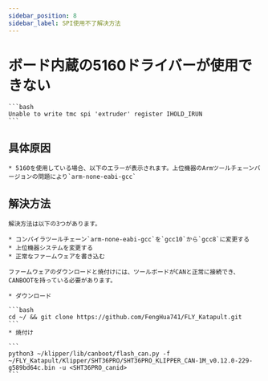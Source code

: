 ```yaml
---
sidebar_position: 8
sidebar_label: SPI使用不了解决方法
---
```


# ボード内蔵の5160ドライバーが使用できない

    ```bash
    Unable to write tmc spi 'extruder' register IHOLD_IRUN
    ```

## 具体原因

    * 5160を使用している場合、以下のエラーが表示されます。上位機器のArmツールチェーンバージョンの問題により`arm-none-eabi-gcc`

## 解決方法
    解決方法は以下の3つがあります。

    * コンパイラツールチェーン`arm-none-eabi-gcc`を`gcc10`から`gcc8`に変更する
    * 上位機器システムを変更する
    * 正常なファームウェアを書き込む

    ファームウェアのダウンロードと焼付けには、ツールボードがCANと正常に接続でき、CANBOOTを持っている必要があります。

    * ダウンロード

    ```bash
    cd ~/ && git clone https://github.com/FengHua741/FLY_Katapult.git
    ```
    * 焼付け

    ```
    python3 ~/klipper/lib/canboot/flash_can.py -f ~/FLY_Katapult/Klipper/SHT36PRO/SHT36PRO_KLIPPER_CAN-1M_v0.12.0-229-g589bd64c.bin -u <SHT36PRO_canid>
    ```
